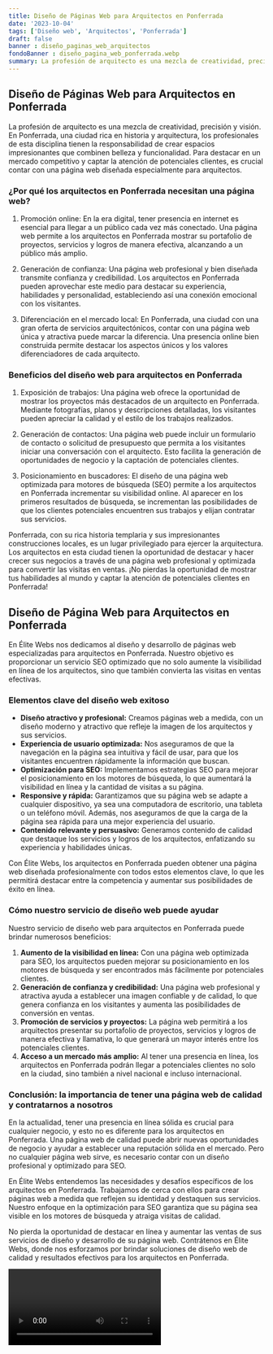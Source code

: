 ```yaml
---
title: Diseño de Páginas Web para Arquitectos en Ponferrada
date: '2023-10-04'
tags: ['Diseño web', 'Arquitectos', 'Ponferrada']
draft: false
banner : diseño_paginas_web_arquitectos
fondoBanner : diseño_pagina_web_ponferrada.webp
summary: La profesión de arquitecto es una mezcla de creatividad, precisión y visión. En Ponferrada, una ciudad rica en historia y arquitectura, los profesionales de esta disciplina tienen la responsabilidad de crear espacios impresionantes que combinen belleza y funcionalidad. Para destacar en un mercado competitivo y captar la atención de potenciales clientes, es crucial contar con una página web diseñada especialmente para arquitectos.
---
```


## Diseño de Páginas Web para Arquitectos en Ponferrada

La profesión de arquitecto es una mezcla de creatividad, precisión y visión. En Ponferrada, una ciudad rica en historia y arquitectura, los profesionales de esta disciplina tienen la responsabilidad de crear espacios impresionantes que combinen belleza y funcionalidad. Para destacar en un mercado competitivo y captar la atención de potenciales clientes, es crucial contar con una página web diseñada especialmente para arquitectos.

### ¿Por qué los arquitectos en Ponferrada necesitan una página web?

1. Promoción online: En la era digital, tener presencia en internet es esencial para llegar a un público cada vez más conectado. Una página web permite a los arquitectos en Ponferrada mostrar su portafolio de proyectos, servicios y logros de manera efectiva, alcanzando a un público más amplio.

2. Generación de confianza: Una página web profesional y bien diseñada transmite confianza y credibilidad. Los arquitectos en Ponferrada pueden aprovechar este medio para destacar su experiencia, habilidades y personalidad, estableciendo así una conexión emocional con los visitantes.

3. Diferenciación en el mercado local: En Ponferrada, una ciudad con una gran oferta de servicios arquitectónicos, contar con una página web única y atractiva puede marcar la diferencia. Una presencia online bien construida permite destacar los aspectos únicos y los valores diferenciadores de cada arquitecto.

### Beneficios del diseño web para arquitectos en Ponferrada

1. Exposición de trabajos: Una página web ofrece la oportunidad de mostrar los proyectos más destacados de un arquitecto en Ponferrada. Mediante fotografías, planos y descripciones detalladas, los visitantes pueden apreciar la calidad y el estilo de los trabajos realizados.

2. Generación de contactos: Una página web puede incluir un formulario de contacto o solicitud de presupuesto que permita a los visitantes iniciar una conversación con el arquitecto. Esto facilita la generación de oportunidades de negocio y la captación de potenciales clientes.

3. Posicionamiento en buscadores: El diseño de una página web optimizada para motores de búsqueda (SEO) permite a los arquitectos en Ponferrada incrementar su visibilidad online. Al aparecer en los primeros resultados de búsqueda, se incrementan las posibilidades de que los clientes potenciales encuentren sus trabajos y elijan contratar sus servicios.

Ponferrada, con su rica historia templaria y sus impresionantes construcciones locales, es un lugar privilegiado para ejercer la arquitectura. Los arquitectos en esta ciudad tienen la oportunidad de destacar y hacer crecer sus negocios a través de una página web profesional y optimizada para convertir las visitas en ventas. ¡No pierdas la oportunidad de mostrar tus habilidades al mundo y captar la atención de potenciales clientes en Ponferrada!

<GifSeo />

<Cta />

## **Diseño de Página Web para Arquitectos en Ponferrada**

En Élite Webs nos dedicamos al diseño y desarrollo de páginas web especializadas para arquitectos en Ponferrada. Nuestro objetivo es proporcionar un servicio SEO optimizado que no solo aumente la visibilidad en línea de los arquitectos, sino que también convierta las visitas en ventas efectivas.

### **Elementos clave del diseño web exitoso**

- **Diseño atractivo y profesional:** Creamos páginas web a medida, con un diseño moderno y atractivo que refleje la imagen de los arquitectos y sus servicios.
- **Experiencia de usuario optimizada:** Nos aseguramos de que la navegación en la página sea intuitiva y fácil de usar, para que los visitantes encuentren rápidamente la información que buscan.
- **Optimización para SEO:** Implementamos estrategias SEO para mejorar el posicionamiento en los motores de búsqueda, lo que aumentará la visibilidad en línea y la cantidad de visitas a su página.
- **Responsive y rápida:** Garantizamos que su página web se adapte a cualquier dispositivo, ya sea una computadora de escritorio, una tableta o un teléfono móvil. Además, nos aseguramos de que la carga de la página sea rápida para una mejor experiencia del usuario.
- **Contenido relevante y persuasivo:** Generamos contenido de calidad que destaque los servicios y logros de los arquitectos, enfatizando su experiencia y habilidades únicas.

Con Élite Webs, los arquitectos en Ponferrada pueden obtener una página web diseñada profesionalmente con todos estos elementos clave, lo que les permitirá destacar entre la competencia y aumentar sus posibilidades de éxito en línea.

### **Cómo nuestro servicio de diseño web puede ayudar**

Nuestro servicio de diseño web para arquitectos en Ponferrada puede brindar numerosos beneficios:

1. **Aumento de la visibilidad en línea:** Con una página web optimizada para SEO, los arquitectos pueden mejorar su posicionamiento en los motores de búsqueda y ser encontrados más fácilmente por potenciales clientes.
2. **Generación de confianza y credibilidad:** Una página web profesional y atractiva ayuda a establecer una imagen confiable y de calidad, lo que genera confianza en los visitantes y aumenta las posibilidades de conversión en ventas.
3. **Promoción de servicios y proyectos:** La página web permitirá a los arquitectos presentar su portafolio de proyectos, servicios y logros de manera efectiva y llamativa, lo que generará un mayor interés entre los potenciales clientes.
4. **Acceso a un mercado más amplio:** Al tener una presencia en línea, los arquitectos en Ponferrada podrán llegar a potenciales clientes no solo en la ciudad, sino también a nivel nacional e incluso internacional.

### **Conclusión: la importancia de tener una página web de calidad y contratarnos a nosotros**

En la actualidad, tener una presencia en línea sólida es crucial para cualquier negocio, y esto no es diferente para los arquitectos en Ponferrada. Una página web de calidad puede abrir nuevas oportunidades de negocio y ayudar a establecer una reputación sólida en el mercado. Pero no cualquier página web sirve, es necesario contar con un diseño profesional y optimizado para SEO.

En Élite Webs entendemos las necesidades y desafíos específicos de los arquitectos en Ponferrada. Trabajamos de cerca con ellos para crear páginas web a medida que reflejen su identidad y destaquen sus servicios. Nuestro enfoque en la optimización para SEO garantiza que su página sea visible en los motores de búsqueda y atraiga visitas de calidad.

No pierda la oportunidad de destacar en línea y aumentar las ventas de sus servicios de diseño y desarrollo de su página web. Contrátenos en Élite Webs, donde nos esforzamos por brindar soluciones de diseño web de calidad y resultados efectivos para los arquitectos en Ponferrada.

<Video />

<CtaBot job='Arquitectos' city='Ponferrada'/>

<Gmaps query='Ponferrada+españa+maps' />